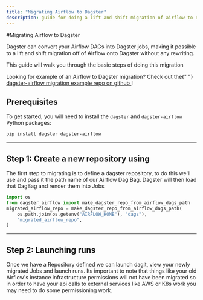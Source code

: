 ```yaml
---
title: "Migrating Airflow to Dagster"
description: guide for doing a lift and shift migration of airflow to dagster
---
```


\#Migrating Airflow to Dagster

Dagster can convert your Airflow DAGs into Dagster jobs, making it possible to a lift and shift migration off of Airflow onto Dagster without any rewriting.

This guide will walk you through the basic steps of doing this migration

<Note>
  Looking for example of an Airflow to Dagster migration? Check out the{" "}
  <a href="https://github.com/dagster-io/dagster-airflow-migration-example">
    dagster-airflow migration example repo on github
  </a>
  !
</Note>

## Prerequisites

To get started, you will need to install the `dagster` and `dagster-airflow` Python packages:

```bash
pip install dagster dagster-airflow
```

---

## Step 1: Create a new repository using <PyObject module="dagster_airflow" object="make_dagster_repo_from_airflow_dags_path" />

The first step to migrating is to define a dagster repository, to do this we'll use <PyObject module="dagster_airflow" object="make_dagster_repo_from_airflow_dags_path" /> and pass it the path name of our Airflow Dag Bag. Dagster will then load that DagBag and render them into Jobs

```python
import os
from dagster_airflow import make_dagster_repo_from_airflow_dags_path
migrated_airflow_repo = make_dagster_repo_from_airflow_dags_path(
    os.path.join(os.getenv("AIRFLOW_HOME"), "dags"),
    "migrated_airflow_repo",
)
```

---

## Step 2: Launching runs

Once we have a Repository defined we can launch dagit, view your newly migrated Jobs and launch runs. Its important to note that things like your old Airflow's instance infrastructure permissions will not have been migrated so in order to have your api calls to external services like AWS or K8s work you may need to do some permissioning work.